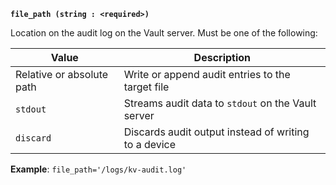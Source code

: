 <a id="audit-arg-file-file_path" />

**`file_path (string : <required>)`**

Location on the audit log on the Vault server. Must be one of the following:

Value                     | Description
------------------------- | -----------
Relative or absolute path | Write or append audit entries to the target file
`stdout`                  | Streams audit data to `stdout` on the Vault server
`discard`                 |  Discards audit output instead of writing to a device

**Example**: `file_path='/logs/kv-audit.log'`


